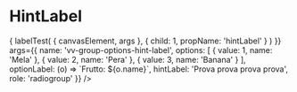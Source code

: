 


<Meta title="Components/RadioGroup/HintLabel" component={VvRadioGroup} />

# HintLabel

<Canvas>
	<Story
		name="HintLabel"
		play={async ({ canvasElement, args }) => {
			labelTest(
				{ canvasElement, args },
				{ child: 1, propName: 'hintLabel' }
			)
		}}
		args={{
			name: 'vv-group-options-hint-label',
			options: [
				{ value: 1, name: 'Mela' },
				{ value: 2, name: 'Pera' },
				{ value: 3, name: 'Banana' }
			],
			optionLabel: (o) => `Frutto: ${o.name}`,
			hintLabel: 'Prova prova prova prova',
			role: 'radiogroup'
		}}
	/>
</Canvas>
